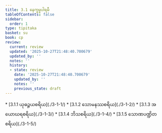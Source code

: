 ```yaml
---
title: 3.1 နေက္ခမ္မပါရမီ
tableOfContents: false
sidebar:
  order: 1
type: tipitaka
basket: su
book: cp
review:
  current: review
  updated: '2025-10-27T21:48:40.700679'
  updated_by: ''
  notes: ''
  history:
  - state: review
    date: '2025-10-27T21:48:40.700679'
    updated_by: ''
    notes: ''
    previous_state: draft
---
```



<ReviewStatus review={frontmatter.review} showDetails={true} />

<HypothesisAnnotation frontmatter={frontmatter} />

<DynamicBreadcrumb />



<TableOfContents book="cp" section="3.1">
* [3.1.1 ယုဓဉ္ဇယစရိယ](./3-1-1/)
* [3.1.2 သောမနဿစရိယ](./3-1-2/)
* [3.1.3 အယောဃရစရိယ](./3-1-3/)
* [3.1.4 ဘိသစရိယ](./3-1-4/)
* [3.1.5 သောဏပဏ္ဍိတစရိယ](./3-1-5/)
</TableOfContents>